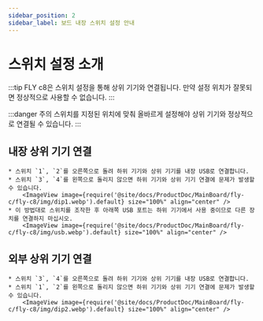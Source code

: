 ```yaml
---
sidebar_position: 2
sidebar_label: 보드 내장 스위치 설정 안내
---
```





# 스위치 설정 소개

:::tip
FLY c8은 스위치 설정을 통해 상위 기기와 연결됩니다. 만약 설정 위치가 잘못되면 정상적으로 사용할 수 없습니다.
:::

:::danger 주의
스위치를 지정된 위치에 맞춰 올바르게 설정해야 상위 기기와 정상적으로 연결될 수 있습니다.
:::

## 내장 상위 기기 연결

    * 스위치 `1`, `2`를 오른쪽으로 돌려 하위 기기와 상위 기기를 내장 USB로 연결합니다.
    * 스위치 `3`, `4`를 왼쪽으로 돌리지 않으면 하위 기기와 상위 기기 연결에 문제가 발생할 수 있습니다.
        <ImageView image={require('@site/docs/ProductDoc/MainBoard/fly-c/fly-c8/img/dip1.webp').default} size="100%" align="center" />
    * 이 방법대로 스위치를 조작한 후 아래쪽 USB 포트는 하위 기기에서 사용 중이므로 다른 장치를 연결하지 마십시오.
        <ImageView image={require('@site/docs/ProductDoc/MainBoard/fly-c/fly-c8/img/usb.webp').default} size="100%" align="center" />


## 외부 상위 기기 연결

    * 스위치 `3`, `4`를 오른쪽으로 돌려 하위 기기와 상위 기기를 내장 USB로 연결합니다.
    * 스위치 `1`, `2`를 왼쪽으로 돌리지 않으면 하위 기기와 상위 기기 연결에 문제가 발생할 수 있습니다.
        <ImageView image={require('@site/docs/ProductDoc/MainBoard/fly-c/fly-c8/img/dip2.webp').default} size="100%" align="center" />

